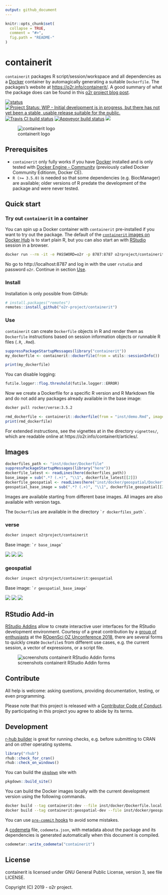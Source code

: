 ```yaml
---
output: github_document
---
```

<!-- README.md is generated from README.Rmd. Please edit that file -->

```r
knitr::opts_chunk$set(
  collapse = TRUE,
  comment = "#>",
  fig.path = "README-"
)
```

# containerit

`containerit` packages R script/session/workspace and all dependencies as a [Docker](http://docker.com/) container by automagically generating a suitable `Dockerfile`.
The packages's website at [https://o2r.info/containerit/](https://o2r.info/containerit/).
A good summary of what the package does can be found in this [o2r project blog post](http://o2r.info/2017/05/30/containerit-package/).

[![status](http://joss.theoj.org/papers/6f3b6a7cca0fa133966f13f260f0360d/status.svg)](http://joss.theoj.org/papers/6f3b6a7cca0fa133966f13f260f0360d)
[![Project Status: WIP - Initial development is in progress, but there has not yet been a stable, usable release suitable for the public.](http://www.repostatus.org/badges/latest/wip.svg)](http://www.repostatus.org/#wip)
[![Travis CI build status](https://travis-ci.org/o2r-project/containerit.svg?branch=master)](https://travis-ci.org/o2r-project/containerit)
[![Appveyor build status](https://ci.appveyor.com/api/projects/status/2242hcwagoafxaxq?svg=true)](https://ci.appveyor.com/project/nuest/containerit-rrvpq)
[![](https://www.r-pkg.org/badges/version/containerit)](#)
<!-- https://www.r-pkg.org/pkg/containerit -->

![containerit logo](inst/logo.png)

## Prerequisites

- `containerit` only fully works if you have [Docker](https://en.wikipedia.org/wiki/Docker_(software)) installed and is only tested with [Docker Engine - Community](https://docs.docker.com/install/overview/) (previously called Docker Community Editionm, Docker CE).
- `R (>= 3.5.0)` is needed so that some dependencies (e.g. BiocManager) are available; older versions of R predate the development of the package and were never tested.

## Quick start

### Try out `containerit` in a container

You can spin up a Docker container with `containerit` pre-installed if you want to try out the package.
The default of the [`containerit` images on Docker Hub](#images) is to start plain R, but you can also start an with [RStudio](https://www.rstudio.com/products/rstudio/) session in a browser.

```bash
docker run --rm -it -e PASSWORD=o2r -p 8787:8787 o2rproject/containerit:geospatial /init
```

No go to http://localhost:8787 and log in with the user `rstudio` and password `o2r`.
Continue in section [Use](#use).

### Install

Installation is only possible from GitHub:

```r
# install.packages("remotes")
remotes::install_github("o2r-project/containerit")
```

### Use

`containerit` can create `Dockerfile` objects in R and render them as `Dockerfile` instructions based on session information objects or runnable R files (`.R`, `.Rmd`).

```r
suppressPackageStartupMessages(library("containerit"))
my_dockerfile <- containerit::dockerfile(from = utils::sessionInfo())
```

```r
print(my_dockerfile)
```

You can disable logging:

```r
futile.logger::flog.threshold(futile.logger::ERROR)
```

Now we create a Dockerfile for a specific R version and R Markdown file and do not add any packages already available in the base image:

```bash
docker pull rocker/verse:3.5.2
```

```r
rmd_dockerfile <- containerit::dockerfile(from = "inst/demo.Rmd", image = "rocker/verse:3.5.2", maintainer = "o2r", filter_baseimage_pkgs = TRUE)
print(rmd_dockerfile)
```

For extended instructions, see the vignettes at in the directory `vignettes/`, which are readable online at https://o2r.info/containerit/articles/.

## Images

```r
dockerfiles_path <- "inst/docker/Dockerfile"
suppressPackageStartupMessages(library("here"))
dockerfile_latest <- readLines(here(dockerfiles_path))
base_image = sub(".*? (.+)", "\\1", dockerfile_latest[[2]])
dockerfile_geospatial <- readLines(here("inst/docker/geospatial/Dockerfile"))
geospatial_base_image = sub(".*? (.+)", "\\1", dockerfile_geospatial[[2]])
```

Images are available starting from different base images.
All images are also available with version tags.

The `Dockerfile`s are available in the directory `` `r dockerfiles_path` ``.

### verse

```bash
docker inspect o2rproject/containerit
```

Base image: `` `r base_image` ``

[![](https://images.microbadger.com/badges/version/o2rproject/containerit.svg)](https://microbadger.com/images/o2rproject/containerit "Get your own version badge on microbadger.com") [![](https://images.microbadger.com/badges/image/o2rproject/containerit.svg)](https://microbadger.com/images/o2rproject/containerit "Get your own image badge on microbadger.com") [![](https://images.microbadger.com/badges/commit/o2rproject/containerit.svg)](https://microbadger.com/images/o2rproject/containerit "Get your own commit badge on microbadger.com")

### geospatial

```bash
docker inspect o2rproject/containerit:geospatial
```

Base image: `` `r geospatial_base_image` ``

[![](https://images.microbadger.com/badges/version/o2rproject/containerit:geospatial.svg)](https://microbadger.com/images/o2rproject/containerit:geospatial "Get your own version badge on microbadger.com") [![](https://images.microbadger.com/badges/image/o2rproject/containerit:geospatial.svg)](https://microbadger.com/images/o2rproject/containerit:geospatial "Get your own image badge on microbadger.com") [![](https://images.microbadger.com/badges/commit/o2rproject/containerit:geospatial.svg)](https://microbadger.com/images/o2rproject/containerit:geospatial "Get your own commit badge on microbadger.com")

## RStudio Add-in

[RStudio Addins](https://rstudio.github.io/rstudioaddins/) allow to create interactive user interfaces for the RStudio development environment.
Courtesy of a great contribution by a [group of enthusiasts](https://github.com/o2r-project/containerit/issues/27#issuecomment-440869329) at the [ROpenSci OZ Unconference 2018](https://ozunconf18.ropensci.org/), there are several forms to quickly create `Dockefile`s from different use cases, e.g. the current session, a vector of expressions, or a script file.

![screenshots containerit RStudio Addin forms](https://user-images.githubusercontent.com/1325054/61534429-e1345980-aa2f-11e9-8f5d-e6f67e5d7dde.png)

## Contribute

All help is welcome: asking questions, providing documentation, testing, or even programming.

Please note that this project is released with a [Contributor Code of Conduct](CONDUCT.md).
By participating in this project you agree to abide by its terms.

## Development

[r-hub builder](https://builder.r-hub.io/) is great for running checks, e.g. before submitting to CRAN and on other operating systems.

```r
library("rhub")
rhub::check_for_cran()
rhub::check_on_windows()
```

You can build the [`pkgdown`](http://pkgdown.r-lib.org/) site with

```r
pkgdown::build_site()
```

You can build the Docker images locally with the current development version using the following commands.

```bash
docker build --tag containerit:dev --file inst/docker/Dockerfile.local .
docker build --tag containerit:geospatial-dev --file inst/docker/geospatial/Dockerfile.local .
```

You can use [`pre-commit` hooks](https://github.com/lorenzwalthert/pre-commit-hooks) to avoid some mistakes.

A [codemeta](https://codemeta.github.io/) file, `codemeta.json`, with metadata about the package and its dependencies is generated automatically when this document is compiled.

```r
codemetar::write_codemeta("containerit")
```


## License

containerit is licensed under GNU General Public License, version 3, see file LICENSE.

Copyright (C) 2019 - o2r project.
